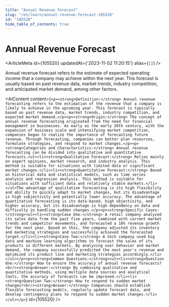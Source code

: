 ```yaml
---
title: "Annual Revenue Forecast"
slug: "/en/learn/annual-revenue-forecast-105520"
id: "105520"
hide_table_of_contents: true
---
```



# Annual Revenue Forecast

<ArticleMeta id={105520} updatedAt={'2023-11-02 11:20:15'} alias={`[]`} />
<div className='border-solid border-b border-t-0 my-4 border-[var(--ifm-color-gray-300)]' />

Annual revenue forecast refers to the estimate of expected operating income that a company may achieve within the next year. This forecast is usually based on past revenue data, market trends, industry competition, and anticipated market demand, among other factors.

<AIContent content={`<p><strong>Definition:</strong> Annual revenue forecasting refers to the estimation of the revenue that a company is likely to achieve in the upcoming year. This forecast is typically based on past revenue data, market trends, industry competition, and expected market demand.</p><p><strong>Origin:</strong> The concept of annual revenue forecasting originated from the need for financial management in businesses. As early as the early 20th century, with the expansion of business scale and intensifying market competition, companies began to realize the importance of forecasting future revenue. Through forecasting, companies can better plan resources, formulate strategies, and respond to market changes.</p><p><strong>Categories and Characteristics:</strong> Annual revenue forecasting can be divided into qualitative and quantitative forecasts.<ul><li><strong>Qualitative Forecast:</strong> Relies mainly on expert opinions, market research, and industry analysis. This method is suitable for situations with limited data or significant market changes.</li><li><strong>Quantitative Forecast:</strong> Based on historical data and statistical models, such as time series analysis and regression analysis. This method is suitable for situations with sufficient data and relatively stable markets.</li></ul>The advantage of qualitative forecasting is its high flexibility and ability to quickly adapt to market changes, but its disadvantage is high subjectivity and potentially lower accuracy. The advantage of quantitative forecasting is its data-based, high objectivity, and higher accuracy, but its disadvantage is high dependency on data and difficulty in handling sudden changes.</p><p><strong>Specific Cases:</strong><ul><li><strong>Case One:</strong> A retail company analyzed its sales data from the past five years, combined with current market trends and competitor movements, and forecasted a 10% revenue growth for the next year. Based on this, the company adjusted its inventory and marketing strategies and successfully achieved the forecasted target.</li><li><strong>Case Two:</strong> A tech company used big data and machine learning algorithms to forecast the sales of its products in different markets. By analyzing user behavior and market demand, the company successfully predicted the next year's revenue and optimized its product line and marketing strategies accordingly.</li></ul></p><p><strong>Common Questions:</strong><ul><li><strong>Question One:</strong> How to ensure the accuracy of annual revenue forecasts?<br/><strong>Answer:</strong> By combining qualitative and quantitative methods, using multiple data sources and analytical tools, the accuracy of forecasts can be improved.</li><li><strong>Question Two:</strong> How to respond to sudden market changes?<br/><strong>Answer:</strong> Companies should establish flexible forecasting models, regularly update forecast data, and develop contingency plans to respond to sudden market changes.</li></ul></p>`} id={105520} />
